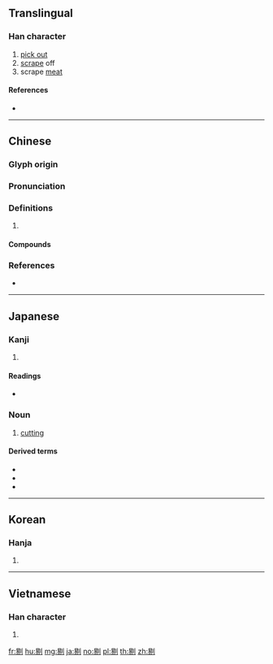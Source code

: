==Translingual==

===Han character===
{{Han char|rn=18|rad=刀|as=08|sn=10|four=62200|canj=AHLN|ids=⿰易刂}}

# [[pick out]]
# [[scrape]] off
# scrape [[meat]]

====References====
* {{Han ref|kx=0140.350|dkj=02031|dj=0320.080|hdz=10344.060|uh=5254|ud=21076|bh=ADE7|bd=44519}}

----

==Chinese==
{{zh-forms}}

===Glyph origin===
{{Han etym}}

===Pronunciation===
{{zh-pron
|m=tī
|c=tai3,tik1
|mc=y
|oc=y
|cat=
}}

===Definitions===
{{zh-hanzi}}

# {{rfdef|zh}}

====Compounds====
{{zh-der|刳剔|剔團圓|剔團圞|剔子|剔帚|剔抉|剔抽禿刷|剔抽禿揣|剔撥|剔牙|剔犀|剔留禿魯|剔紅|剔莊貨|剔蠍撩蜂|剔豎|剔透|剔透玲瓏|剔除|剔騰|剔齒纖|剝皮剔骨|抉剔|挑剔|搜剔|搜根剔齒|晶瑩剔透|柳眉剔豎|爬梳剔抉|爬羅剔抉|玲瓏剔透|興利剔弊}}

===References===
* {{R:yue:Hanzi}}

----

==Japanese==

===Kanji===
{{ja-kanji|grade=|rs=刀08}}

# {{defn|lang=ja|sort=刀08}}

====Readings====
* {{ja-readings|on=[[てき]] (teki), [[てい]] (tei)|kun=[[えぐる]] (eguru), [[そる]] (soru)}}

===Noun===
{{ja-noun|てき}}

# [[cutting]]

====Derived terms====
{{der-top}}
* {{ja-r|剔出|てきしゅつ}}
* {{ja-r|剔除|てきじょ}}
* {{ja-r|剔抉|てっけつ}}
{{der-bottom}}

----

==Korean==

===Hanja===
{{ko-hanja|hangeul=척|rv=cheok|mr=ch'ŏk}}

# {{defn|lang=ko|sort=刀08}}

----

==Vietnamese==

===Han character===
{{vi-hantu|[[dịch]], [[tích]]|rs=刀08}}

# {{defn|lang=vi|sort=刀08}}

[[fr:剔]]
[[hu:剔]]
[[mg:剔]]
[[ja:剔]]
[[no:剔]]
[[pl:剔]]
[[th:剔]]
[[zh:剔]]